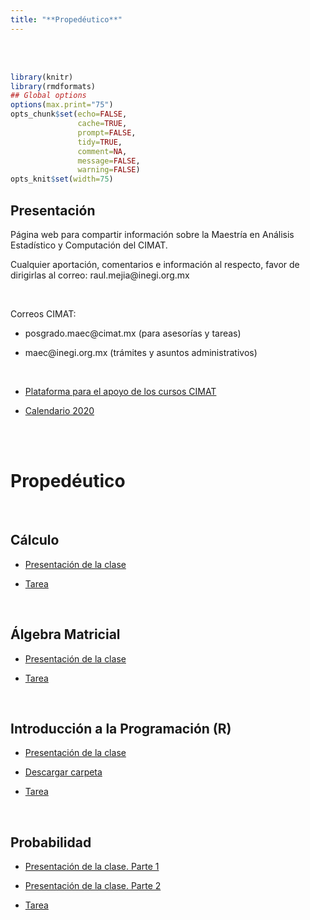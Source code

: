 ```yaml
---
title: "**Propedéutico**"
--- 
```


<br>
<br>


```r
library(knitr)
library(rmdformats)
## Global options
options(max.print="75")
opts_chunk$set(echo=FALSE,
               cache=TRUE,
               prompt=FALSE,
               tidy=TRUE,
               comment=NA,
               message=FALSE,
               warning=FALSE)
opts_knit$set(width=75)
```

<div class=text-justify>

## **Presentación** 

Página web para compartir información sobre la Maestría en Análisis Estadístico y Computación del CIMAT.

Cualquier aportación, comentarios e información al respecto, favor de dirigirlas al correo: raul.mejia@inegi.org.mx

<br>

Correos CIMAT:

- posgrado.maec@cimat.mx  (para asesorías y tareas)

- maec@inegi.org.mx (trámites y asuntos administrativos)

<br>

- [Plataforma para el apoyo de los cursos CIMAT](http://201.116.172.104:8080/){target="_blank"}

- [Calendario 2020](materiales/Calendario MAEC 2020.pdf){target="_blank"}



<br>
<br>

# **Propedéutico**

<br>

## **Cálculo**

- [Presentación de la clase](materiales/PropedeuticoCalculo.pdf){target="_blank"}

- [Tarea](materiales/TareaCalculo.pdf){target="_blank"}

<br>

## **Álgebra Matricial**

- [Presentación de la clase](materiales/prope_inegi.pdf){target="_blank"}

- [Tarea](materiales/tarea_prope_inegi.pdf){target="_blank"}

<br>

## **Introducción a la Programación (R)**

- [Presentación de la clase](materiales/programacion_r/Introduccion-programacion-R.pdf){target="_blank"}

- [Descargar carpeta](materiales/programacion_r/programacion_r.zip)

- [Tarea](materiales/Tarea-programacion-R.pdf)



<br>

## **Probabilidad**

- [Presentación de la clase. Parte 1](materiales/MAEC_Clase1_Prob.pdf){target="_blank"}

- [Presentación de la clase. Parte 2](materiales/MAEC_Clase2_Prob.pdf){target="_blank"}

- [Tarea](materiales/MAEC_Tarea1_Probabilidad.pdf)



</div>




